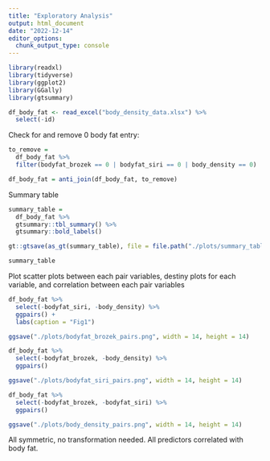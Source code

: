 ```yaml
---
title: "Exploratory Analysis"
output: html_document
date: "2022-12-14"
editor_options: 
  chunk_output_type: console
---
```


```r
library(readxl)
library(tidyverse)
library(ggplot2)
library(GGally)
library(gtsummary)
```

```r
df_body_fat <- read_excel("body_density_data.xlsx") %>%
  select(-id)
```

Check for and remove 0 body fat entry:
```r
to_remove = 
  df_body_fat %>%
  filter(bodyfat_brozek == 0 | bodyfat_siri == 0 | body_density == 0)

df_body_fat = anti_join(df_body_fat, to_remove)
```


Summary table
```r
summary_table = 
  df_body_fat %>%
  gtsummary::tbl_summary() %>%
  gtsummary::bold_labels()

gt::gtsave(as_gt(summary_table), file = file.path("./plots/summary_table.png"))

summary_table
```


Plot scatter plots between each pair variables, destiny plots for each variable, and correlation between each pair variables
```r
df_body_fat %>%
  select(-bodyfat_siri, -body_density) %>%
  ggpairs() +
  labs(caption = "Fig1")

ggsave("./plots/bodyfat_brozek_pairs.png", width = 14, height = 14)
```

```r
df_body_fat %>%
  select(-bodyfat_brozek, -body_density) %>%
  ggpairs()

ggsave("./plots/bodyfat_siri_pairs.png", width = 14, height = 14)
```

```r
df_body_fat %>%
  select(-bodyfat_brozek, -bodyfat_siri) %>%
  ggpairs()

ggsave("./plots/body_density_pairs.png", width = 14, height = 14)
```
All symmetric, no transformation needed. All predictors correlated with body fat.